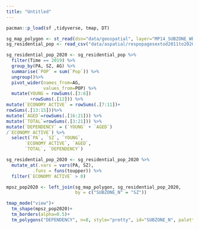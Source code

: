 ```yaml
---
title: "Untitled"
---
```


```r
pacman::p_load(sf ,tidyverse, tmap, DT)
```

```r
sg_map_polygon <- st_read(dsn="data/geospatial", layer="MP14_SUBZONE_WEB_PL")
sg_residential_pop <- read_csv("data/aspatial/respopagesextod2011to2020.csv")
```

```r
sg_residential_pop_2020 <- sg_residential_pop %>%
  filter(Time == 2019) %>%
  group_by(PA, SZ, AG) %>%
  summarise(`POP` = sum(`Pop`)) %>%
  ungroup()%>%
  pivot_wider(names_from=AG, 
              values_from=POP) %>%
  mutate(YOUNG = rowSums(.[3:6])
         +rowSums(.[12])) %>%
mutate(`ECONOMY ACTIVE` = rowSums(.[7:11])+
rowSums(.[13:15]))%>%
mutate(`AGED`=rowSums(.[16:21])) %>%
mutate(`TOTAL`=rowSums(.[3:21])) %>%  
mutate(`DEPENDENCY` = (`YOUNG` + `AGED`)
/`ECONOMY ACTIVE`) %>%
  select(`PA`, `SZ`, `YOUNG`, 
       `ECONOMY ACTIVE`, `AGED`, 
       `TOTAL`, `DEPENDENCY`)
```

```r
sg_residential_pop_2020 <- sg_residential_pop_2020 %>%
  mutate_at(.vars = vars(PA, SZ), 
          .funs = funs(toupper)) %>%
  filter(`ECONOMY ACTIVE` > 0)

mpsz_pop2020 <- left_join(sg_map_polygon, sg_residential_pop_2020,
                          by = c("SUBZONE_N" = "SZ"))
```

```r
tmap_mode("view")+
  tm_shape(mpsz_pop2020)+
  tm_borders(alpha=0.5)+
  tm_polygons("DEPENDENCY", n=8, style="pretty", id="SUBZONE_N", palette="Reds")
```
